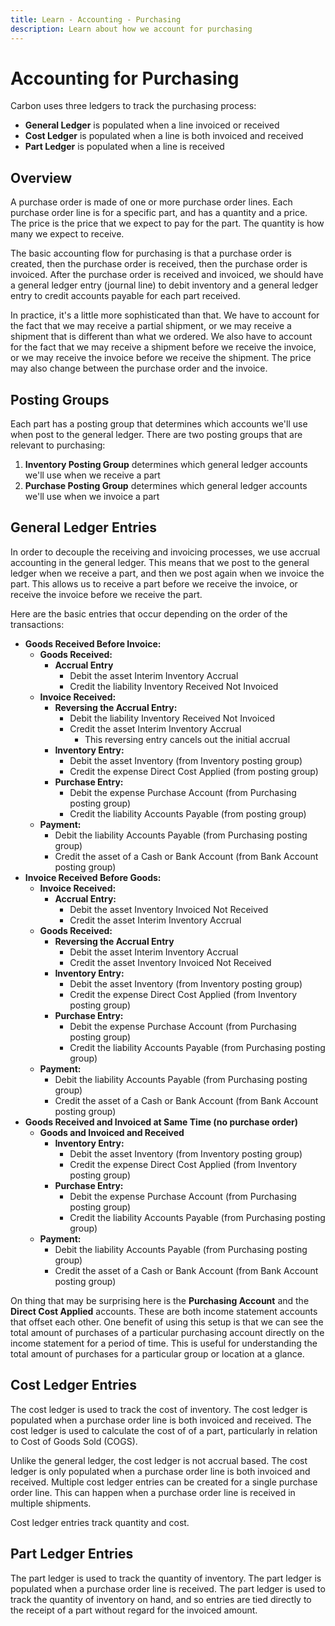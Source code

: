 ```yaml
---
title: Learn - Accounting - Purchasing
description: Learn about how we account for purchasing
---
```


# Accounting for Purchasing

Carbon uses three ledgers to track the purchasing process:

- **General Ledger** is populated when a line invoiced or received
- **Cost Ledger** is populated when a line is both invoiced and received
- **Part Ledger** is populated when a line is received

## Overview

A purchase order is made of one or more purchase order lines. Each purchase order line is for a specific part, and has a quantity and a price. The price is the price that we expect to pay for the part. The quantity is how many we expect to receive.

The basic accounting flow for purchasing is that a purchase order is created, then the purchase order is received, then the purchase order is invoiced. After the purchase order is received and invoiced, we should have a general ledger entry (journal line) to debit inventory and a general ledger entry to credit accounts payable for each part received.

In practice, it's a little more sophisticated than that. We have to account for the fact that we may receive a partial shipment, or we may receive a shipment that is different than what we ordered. We also have to account for the fact that we may receive a shipment before we receive the invoice, or we may receive the invoice before we receive the shipment. The price may also change between the purchase order and the invoice.

## Posting Groups

Each part has a posting group that determines which accounts we'll use when post to the general ledger. There are two posting groups that are relevant to purchasing:

1. **Inventory Posting Group** determines which general ledger accounts we'll use when we receive a part
2. **Purchase Posting Group** determines which general ledger accounts we'll use when we invoice a part

## General Ledger Entries

In order to decouple the receiving and invoicing processes, we use accrual accounting in the general ledger. This means that we post to the general ledger when we receive a part, and then we post again when we invoice the part. This allows us to receive a part before we receive the invoice, or receive the invoice before we receive the part.

Here are the basic entries that occur depending on the order of the transactions:

- **Goods Received Before Invoice:**
  - **Goods Received:**
    - **Accrual Entry**
      - Debit the asset Interim Inventory Accrual
      - Credit the liability Inventory Received Not Invoiced
  - **Invoice Received:**
    - **Reversing the Accrual Entry:**
      - Debit the liability Inventory Received Not Invoiced
      - Credit the asset Interim Inventory Accrual
        - This reversing entry cancels out the initial accrual
    - **Inventory Entry:**
      - Debit the asset Inventory (from Inventory posting group)
      - Credit the expense Direct Cost Applied (from posting group)
    - **Purchase Entry:**
      - Debit the expense Purchase Account (from Purchasing posting group)
      - Credit the liability Accounts Payable (from posting group)
  - **Payment:**
    - Debit the liability Accounts Payable (from Purchasing posting group)
    - Credit the asset of a Cash or Bank Account (from Bank Account posting group)
- **Invoice Received Before Goods:**
  - **Invoice Received:**
    - **Accrual Entry:**
      - Debit the asset Inventory Invoiced Not Received
      - Credit the asset Interim Inventory Accrual
  - **Goods Received:**
    - **Reversing the Accrual Entry**
      - Debit the asset Interim Inventory Accrual
      - Credit the asset Inventory Invoiced Not Received
    - **Inventory Entry:**
      - Debit the asset Inventory (from Inventory posting group)
      - Credit the expense Direct Cost Applied (from Inventory posting group)
    - **Purchase Entry:**
      - Debit the expense Purchase Account (from Purchasing posting group)
      - Credit the liability Accounts Payable (from Purchasing posting group)
  - **Payment:**
    - Debit the liability Accounts Payable (from Purchasing posting group)
    - Credit the asset of a Cash or Bank Account (from Bank Account posting group)
- **Goods Received and Invoiced at Same Time (no purchase order)**
  - **Goods and Invoiced and Received**
    - **Inventory Entry:**
      - Debit the asset Inventory (from Inventory posting group)
      - Credit the expense Direct Cost Applied (from Inventory posting group)
    - **Purchase Entry:**
      - Debit the expense Purchase Account (from Purchasing posting group)
      - Credit the liability Accounts Payable (from Purchasing posting group)
  - **Payment:**
    - Debit the liability Accounts Payable (from Purchasing posting group)
    - Credit the asset of a Cash or Bank Account (from Bank Account posting group)

On thing that may be surprising here is the **Purchasing Account** and the **Direct Cost Applied** accounts. These are both income statement accounts that offset each other. One benefit of using this setup is that we can see the total amount of purchases of a particular purchasing account directly on the income statement for a period of time. This is useful for understanding the total amount of purchases for a particular group or location at a glance.

## Cost Ledger Entries

The cost ledger is used to track the cost of inventory. The cost ledger is populated when a purchase order line is both invoiced and received. The cost ledger is used to calculate the cost of of a part, particularly in relation to Cost of Goods Sold (COGS).

Unlike the general ledger, the cost ledger is not accrual based. The cost ledger is only populated when a purchase order line is both invoiced and received. Multiple cost ledger entries can be created for a single purchase order line. This can happen when a purchase order line is received in multiple shipments.

Cost ledger entries track quantity and cost.

## Part Ledger Entries

The part ledger is used to track the quantity of inventory. The part ledger is populated when a purchase order line is received. The part ledger is used to track the quantity of inventory on hand, and so entries are tied directly to the receipt of a part without regard for the invoiced amount.
